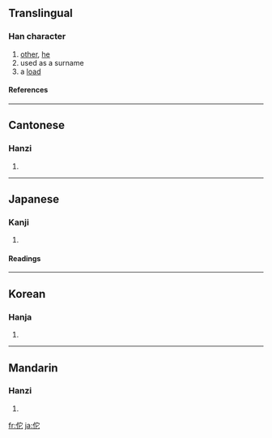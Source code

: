 ==Translingual==
===Han character===
{{Han char|rn=9|rad=人|as=05|sn=7|four=2321<sub>1</sub>|canj=人十心 (OJP)}}
# [[other]], [[he]]
# used as a surname
# a [[load]]
====References====
{{Han ref|kx=0098.170|dkj=00513|dj=0208.070|hdz=10139.030|uh=4F57|ud=20311|bh=A6EF|bd=42735}}
----
==Cantonese==
===Hanzi===
{{yue-hanzi|jyut=|y=ta4}}
# {{defn|Cantonese}}
----
==Japanese==
===Kanji===
{{ja-kanji|grade=|rs=人05}}
# {{defn|Japanese}} 
====Readings====
{{ja-readings|on=[[た]] (ta)|kun=[[ほか]] (hoka), [[わびる]] (wabiru)}}
----
==Korean==
===Hanja===
{{ko-hanja|hangeul=타|rv=ta|mr=t'a}}
# {{defn|Korean}}
----
==Mandarin==
===Hanzi===
{{cmn-hanzi|pin=[[tuō]] ([[tuo1]])|wg=t'o<sup>1</sup>}}
# {{defn|Mandarin}}

[[fr:佗]]
[[ja:佗]]